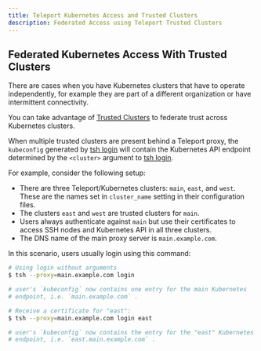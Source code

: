 ```yaml
---
title: Teleport Kubernetes Access and Trusted Clusters
description: Federated Access using Teleport Trusted Clusters
---
```


## Federated Kubernetes Access With Trusted Clusters

There are cases when you have Kubernetes clusters that have to operate independently,
for example they are part of a different organization or have intermittent connectivity.

You can take advantage of [Trusted Clusters](../../architecture/trustedclusters.mdx)
to federate trust across Kubernetes clusters.

When multiple trusted clusters are present behind a Teleport proxy, the
`kubeconfig` generated by [tsh login](../../reference/cli-docs.mdx#tsh-login) will contain the
Kubernetes API endpoint determined by the `<cluster>` argument to [tsh
login](../../reference/cli-docs.mdx#tsh-login).

For example, consider the following setup:

- There are three Teleport/Kubernetes clusters: `main`, `east`, and `west`. These
  are the names set in `cluster_name` setting in their configuration files.
- The clusters `east` and `west` are trusted clusters for `main`.
- Users always authenticate against `main` but use their certificates to access
  SSH nodes and Kubernetes API in all three clusters.
- The DNS name of the main proxy server is `main.example.com`.

In this scenario, users usually login using this command:

```bash
# Using login without arguments
$ tsh --proxy=main.example.com login

# user's `kubeconfig` now contains one entry for the main Kubernetes
# endpoint, i.e. `main.example.com` .

# Receive a certificate for "east":
$ tsh --proxy=main.example.com login east

# user's `kubeconfig` now contains the entry for the "east" Kubernetes
# endpoint, i.e. `east.main.example.com` .
```
